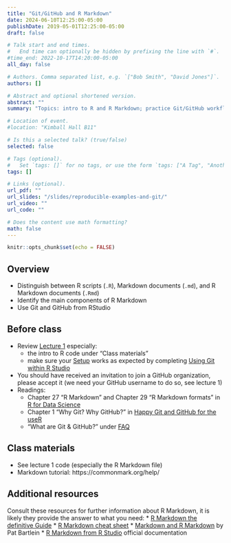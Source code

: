 ```yaml
---
title: "Git/GitHub and R Markdown"
date: 2024-06-10T12:25:00-05:00
publishDate: 2019-05-01T12:25:00-05:00
draft: false

# Talk start and end times.
#   End time can optionally be hidden by prefixing the line with `#`.
#time_end: 2022-10-17T14:20:00-05:00
all_day: false

# Authors. Comma separated list, e.g. `["Bob Smith", "David Jones"]`.
authors: []

# Abstract and optional shortened version.
abstract: ""
summary: "Topics: intro to R and R Markdown; practice Git/GitHub workflow within RStudio"

# Location of event.
#location: "Kimball Hall B11"

# Is this a selected talk? (true/false)
selected: false

# Tags (optional).
#   Set `tags: []` for no tags, or use the form `tags: ["A Tag", "Another Tag"]` for one or more tags.
tags: []

# Links (optional).
url_pdf: ""
url_slides: "/slides/reproducible-examples-and-git/"
url_video: ""
url_code: ""

# Does the content use math formatting?
math: false
---
```



```r
knitr::opts_chunk$set(echo = FALSE)
```


## Overview 

* Distinguish between R scripts (`.R`), Markdown documents (`.md`), and R Markdown documents (`.Rmd`)
* Identify the main components of R Markdown
* Use Git and GitHub from RStudio


## Before class

* Review [Lecture 1](https://computing-soc-sci.netlify.app/syllabus/introduction-to-computing-for-the-social-sciences/) especially:
  * the intro to R code under "Class materials"
  * make sure your [Setup](https://computing-soc-sci.netlify.app/setup/) works as expected by completing [Using Git within R Studio](/setup/git/git-with-rstudio) 
* You should have received an invitation to join a GitHub organization, please accept it (we need your GitHub username to do so, see lecture 1)
* Readings:
  * Chapter 27 "R Markdown" and Chapter 29 "R Markdown formats" in [R for Data Science](https://r4ds.had.co.nz/r-markdown.html)
  * Chapter 1 "Why Git? Why GitHub?" in [Happy Git and GitHub for the useR](https://happygitwithr.com/big-picture)
  * "What are Git & GitHub?" under [FAQ](https://computing-soc-sci.netlify.app/faq/)


## Class materials

* See lecture 1 code (especially the R Markdown file)
* Markdown tutorial: https://commonmark.org/help/


## Additional resources

Consult these resources for further information about R Markdown, it is likely they provide the answer to what you need:
* [R Markdown the definitive Guide](https://bookdown.org/yihui/rmarkdown/)
* [R Markdown cheat sheet](https://posit.co/resources/cheatsheets/?_page=2/)
* [Markdown and R Markdown](https://pjbartlein.github.io/REarthSysSci/markdown.html) by Pat Bartlein
* [R Markdown from R Studio](https://rmarkdown.rstudio.com/lesson-1.html) official documentation